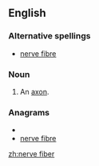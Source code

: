 ==English==

===Alternative spellings===
*[[nerve fibre]]

===Noun===
{{en-noun|sg=[[nerve]] [[fiber]]}}

#{{anatomy}} An [[axon]].

===Anagrams===
* {{alphagram|beeefinrrv}}
* [[nerve fibre#English|nerve fibre]]

[[zh:nerve fiber]]